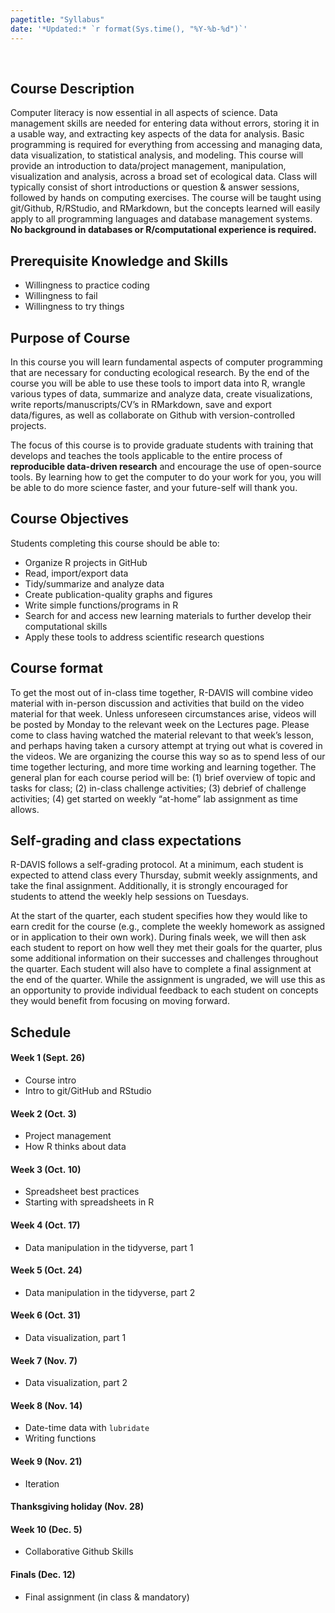 ```yaml
---
pagetitle: "Syllabus"
date: '*Updated:* `r format(Sys.time(), "%Y-%b-%d")`'
---
```


<br>

## Course Description

Computer literacy is now essential in all aspects of science. Data management skills are needed for entering data without errors, storing it in a usable way, and extracting key aspects of the data for analysis. Basic programming is required for everything from accessing and managing data, data visualization, to statistical analysis, and modeling. This course will provide an introduction to data/project management, manipulation, visualization and analysis, across a broad set of ecological data. Class will typically consist of short introductions or question & answer sessions, followed by hands on computing exercises. The course will be taught using git/Github, R/RStudio, and RMarkdown, but the concepts learned will easily apply to all programming languages and database management systems. **No background in databases or R/computational experience is required.**

## Prerequisite Knowledge and Skills

- Willingness to practice coding
- Willingness to fail
- Willingness to try things

## Purpose of Course

In this course you will learn fundamental aspects of computer programming that are necessary for conducting ecological research. By the end of the course you will be able to use these tools to import data into R, wrangle various types of data, summarize and analyze data, create visualizations, write reports/manuscripts/CV’s in RMarkdown, save and export data/figures, as well as collaborate on Github with version-controlled projects.  

The focus of this course is to provide graduate students with training that develops and teaches the tools applicable to the entire process of **reproducible data-driven research** and encourage the use of open-source tools. By learning how to get the computer to do your work for you, you will be able to do more science faster, and your future-self will thank you.

## Course Objectives

Students completing this course should be able to:

 - Organize R projects in GitHub
 - Read, import/export data
 - Tidy/summarize and analyze data
 - Create publication-quality graphs and figures
 - Write simple functions/programs in R
 - Search for and access new learning materials to further develop their computational skills
 - Apply these tools to address scientific research questions

## Course format  

To get the most out of in-class time together, R-DAVIS will combine video material with in-person discussion and activities that build on the video material for that week. Unless unforeseen circumstances arise, videos will be posted by Monday to the relevant week on the Lectures page. Please come to class having watched the material relevant to that week's lesson, and perhaps having taken a cursory attempt at trying out what is covered in the videos. We are organizing the course this way so as to spend less of our time together lecturing, and more time working and learning together. The general plan for each course period will be: (1) brief overview of topic and tasks for class; (2) in-class challenge activities; (3) debrief of challenge activities; (4) get started on weekly "at-home" lab assignment as time allows.

## Self-grading and class expectations 
R-DAVIS follows a self-grading protocol. At a minimum, each student is expected to attend class every Thursday, submit weekly assignments, and take the final assignment. Additionally, it is strongly encouraged for students to attend the weekly help sessions on Tuesdays.

At the start of the quarter, each student specifies how they would like to earn credit for the course (e.g., complete the weekly homework as assigned or in application to their own work). During finals week, we will then ask each student to report on how well they met their goals for the quarter, plus some additional information on their successes and challenges throughout the quarter. Each student will also have to complete a final assignment at the end of the quarter. While the assignment is ungraded, we will use this as an opportunity to provide individual feedback to each student on concepts they would benefit from focusing on moving forward. 

## Schedule  

#### Week 1 (Sept. 26)
- Course intro
- Intro to git/GitHub and RStudio

#### Week 2 (Oct. 3)
- Project management
- How R thinks about data
 
#### Week 3 (Oct. 10)
- Spreadsheet best practices
- Starting with spreadsheets in R

#### Week 4 (Oct. 17)
- Data manipulation in the tidyverse, part 1

#### Week 5 (Oct. 24)
- Data manipulation in the tidyverse, part 2

#### Week 6 (Oct. 31)
- Data visualization, part 1

#### Week 7 (Nov. 7)
- Data visualization, part 2  

#### Week 8 (Nov. 14) 
- Date-time data with `lubridate`
- Writing functions

#### Week 9 (Nov. 21)
- Iteration 

#### Thanksgiving holiday (Nov. 28)   

#### Week 10 (Dec. 5)
- Collaborative Github Skills

#### Finals (Dec. 12)
- Final assignment (in class & mandatory)


